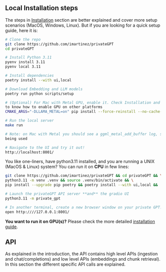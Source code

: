 ## Local Installation steps

The steps in [Installation](/installation) section are better explained and cover more
setup scenarios (MacOS, Windows, Linux). But if you are looking for a quick setup guide, here it is:

```bash
# Clone the repo
git clone https://github.com/imartinez/privateGPT
cd privateGPT

# Install Python 3.11
pyenv install 3.11
pyenv local 3.11

# Install dependencies
poetry install --with ui,local

# Download Embedding and LLM models
poetry run python scripts/setup

# (Optional) For Mac with Metal GPU, enable it. Check Installation and Settings section 
to know how to enable GPU on other platforms
CMAKE_ARGS="-DLLAMA_METAL=on" pip install --force-reinstall --no-cache-dir llama-cpp-python

# Run the local server  
make run

# Note: on Mac with Metal you should see a ggml_metal_add_buffer log, stating GPU is 
being used

# Navigate to the UI and try it out! 
http://localhost:8001/
```

You like one-liners, have python3.11 installed, and you are running a UNIX (MacOS & Linux) system?
You can run it on **CPU** in few lines:
```bash
git clone https://github.com/imartinez/privateGPT && cd privateGPT && \
python3.11 -m venv .venv && source .venv/bin/activate && \
pip install --upgrade pip poetry && poetry install --with ui,local && ./scripts/setup

# Launch the privateGPT API server **and** the gradio UI
python3.11 -m private_gpt

# In another terminal, create a new browser window on your private GPT!
open http:////127.0.0.1:8001/
```

**You want to run it on GPU(s)?** Please check the more detailed [installation guide](/installation).

## API

As explained in the introduction, the API contains high level APIs (ingestion and chat/completions) and low level APIs
(embeddings and chunk retrieval). In this section the different specific API calls are explained.